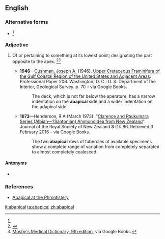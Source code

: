 ==English==

===Alternative forms===
* {{l|en|ab'apical}}<ref name=SOED/>

===Adjective===
{{en-adj|-}}

# {{label|en|biology}} Of or pertaining to something at its lowest point; designating the part opposite to the apex. {{defdate|First attested in the mid 20<sup>th</sup> century.}}<ref name=SOED>{{R:SOED5|page=2}}</ref><ref name=mosbymed>[https://books.google.com/books?id=aW0zkZl0JgQC&lpg=RA1-PA2&dq=abapical&pg=RA1-PA2#v=onepage&q=abapical&f=false Mosby's Medical Dictionary, 9th edition], via Google Books.</ref>
#* '''1946'''&mdash;[[w:Joseph Augustine Cushman|Cushman, Joseph A.]] (1946). [https://books.google.com/books?id=tktXAAAAMAAJ&dq=abapical&pg=RA1-PA70#v=onepage&q=abapical&f=false Upper Cretaceous Framinifera of the Gulf Coastal Region of the United States and Adjacent Areas]. Professional Paper 206. Washington, D. C.: U. S. Department of the Interior, Geological Survey. p. 70 – via Google Books.
#*: The deck, which is not far below the aperature, has a narrow indentation on the '''abapical''' side and a wider indentation on the adapical side.
#* '''1973'''&mdash;Henderson, R A (March 1973). "[https://books.google.com/books?id=WAY4AAAAIAAJ&lpg=PA85&dq=abapical&pg=PA86#v=onepage&q=abapical&f=false Clarence and Raukumara Series (Albian&mdash;?Santonian) Ammonoidea from New Zealand]". Journal of the Royal Society of New Zealand '''3''' (1): 86. Retrieved 3 February 2016 – via Google Books.
#*: The two '''abapical''' rows of tubercles of available specimens show a complete range of variation from completely separated to almost completely coalesced.

====Antonyms====
* {{l|en|apical}}

===References===
<references/>
* [http://phrontistery.info/a.html Abapical at the Phrontistery]

[[it:abapical]]
[[ta:abapical]]
[[zh:abapical]]